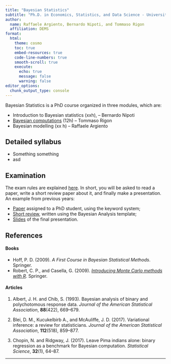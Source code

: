 ```yaml
---
title: "Bayesian Statistics"
subtitle: "Ph.D. in Economics, Statistics, and Data Science - University of Milano-Bicocca"
author:
  name: Raffaele Argiento, Bernardo Nipoti, and Tommaso Rigon
  affiliation: DEMS
format:
  html:
    theme: cosmo
    toc: true
    embed-resources: true
    code-line-numbers: true
    smooth-scroll: true
    execute:
      echo: true
      message: false
      warning: false
editor_options: 
  chunk_output_type: console
---
```


Bayesian Statistics is a PhD course organized in three modules, which are:

- Introduction to Bayesian statistics (xxh),  -- Bernardo Nipoti
- [Bayesian computations](https://tommasorigon.github.io/CompStat/)  (12h) -- Tommaso Rigon
- Bayesian modelling (xx h) -- Raffaele Argiento

<!-- ## Prerequisites -->

<!-- It is assumed the knowledge of the following topics: -->

<!--   * Fundamentals of Bayesian statistics. Refer to Chapters 1-5 of Hoff (2009). -->
<!--   * Monte Carlo integration. Refer to Chapter 3 of Robert and Casella (2009), or Chapter 4 of Hoff (2009). -->

<!--    Further preliminary material is available (in Italian) at the website of the course [R for the multivariate statistical analysis](https://tommasorigon.github.io/introR/).  -->

## Detailed syllabus

* Something something
* asd

## Examination

The exam rules are explained [here](exam_rules.pdf). In short, you will be asked to read a paper, write a short review paper about it, and finally make a presentation. An example from previous years:

- [Paper](AOAP2018.pdf) assigned to a PhD student, using the keyword system;
- [Short review](ghilotti_review.pdf), written using the Bayesian Analysis template;
- [Slides](ghilotti_slides.pdf) of the final presentation.

## References

#### Books

 * Hoff, P. D. (2009). _A First Course in Bayesian Statistical Methods_. Springer.
 * Robert, C. P., and Casella, G. (2009). [_Introducing Monte Carlo methods with R_](https://link.springer.com/content/pdf/10.1007%2F978-1-4419-1576-4.pdf). Springer.
 

#### Articles

1. Albert, J. H. and Chib, S. (1993). Bayesian analysis of binary and polychotomous response data. *Journal of the American Statistical Association*, **88**(422), 669--679. 

1. Blei, D. M., Kucukelbirb A., and McAuliffe, J. D. (2017). Variational inference: a review for statisticians. *Journal of the American Statistical Association*, **112**(518), 859--877.

1. Chopin, N. and Ridgway, J. (2017). Leave Pima indians alone: binary regression as a benchmark for Bayesian computation. *Statistical Science*, **32**(1), 64--87.

------------------------------------------------

